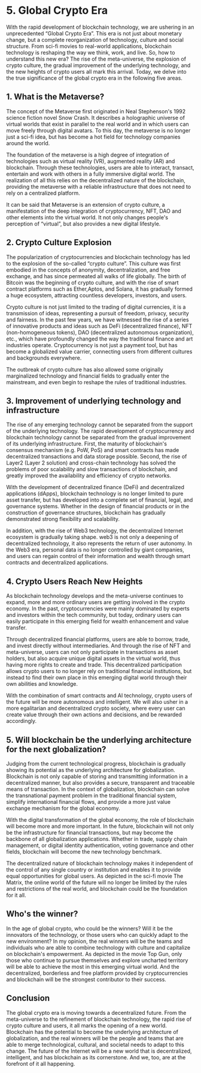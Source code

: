 # 5. Global Crypto Era

With the rapid development of blockchain technology, we are ushering in an unprecedented “Global Crypto Era”. This era is not just about monetary change, but a complete reorganization of technology, culture and social structure. From sci-fi movies to real-world applications, blockchain technology is reshaping the way we think, work, and live. So, how to understand this new era? The rise of the meta-universe, the explosion of crypto culture, the gradual improvement of the underlying technology, and the new heights of crypto users all mark this arrival. Today, we delve into the true significance of the global crypto era in the following five areas.

## 1. What is the Metaverse?

The concept of the Metaverse first originated in Neal Stephenson's 1992 science fiction novel Snow Crash. It describes a holographic universe of virtual worlds that exist in parallel to the real world and in which users can move freely through digital avatars. To this day, the metaverse is no longer just a sci-fi idea, but has become a hot field for technology companies around the world.

The foundation of the metaverse is a high degree of integration of technologies such as virtual reality (VR), augmented reality (AR) and blockchain. Through these technologies, users are able to interact, transact, entertain and work with others in a fully immersive digital world. The realization of all this relies on the decentralized nature of the blockchain, providing the metaverse with a reliable infrastructure that does not need to rely on a centralized platform.

It can be said that Metaverse is an extension of crypto culture, a manifestation of the deep integration of cryptocurrency, NFT, DAO and other elements into the virtual world. It not only changes people's perception of “virtual”, but also provides a new digital lifestyle.

## 2. Crypto Culture Explosion

The popularization of cryptocurrencies and blockchain technology has led to the explosion of the so-called “crypto culture”. This culture was first embodied in the concepts of anonymity, decentralization, and free exchange, and has since permeated all walks of life globally. The birth of Bitcoin was the beginning of crypto culture, and with the rise of smart contract platforms such as Ether,Aptos, and Solana, it has gradually formed a huge ecosystem, attracting countless developers, investors, and users.

Crypto culture is not just limited to the trading of digital currencies, it is a transmission of ideas, representing a pursuit of freedom, privacy, security and fairness. In the past few years, we have witnessed the rise of a series of innovative products and ideas such as DeFi (decentralized finance), NFT (non-homogeneous tokens), DAO (decentralized autonomous organization), etc., which have profoundly changed the way the traditional finance and art industries operate. Cryptocurrency is not just a payment tool, but has become a globalized value carrier, connecting users from different cultures and backgrounds everywhere.

The outbreak of crypto culture has also allowed some originally marginalized technology and financial fields to gradually enter the mainstream, and even begin to reshape the rules of traditional industries.

## 3. Improvement of underlying technology and infrastructure

The rise of any emerging technology cannot be separated from the support of the underlying technology. The rapid development of cryptocurrency and blockchain technology cannot be separated from the gradual improvement of its underlying infrastructure. First, the maturity of blockchain's consensus mechanism (e.g. PoW, PoS) and smart contracts has made decentralized transactions and data storage possible. Second, the rise of Layer2 (Layer 2 solution) and cross-chain technology has solved the problems of poor scalability and slow transactions of blockchain, and greatly improved the availability and efficiency of crypto networks.

With the development of decentralized finance (DeFi) and decentralized applications (dApps), blockchain technology is no longer limited to pure asset transfer, but has developed into a complete set of financial, legal, and governance systems. Whether in the design of financial products or in the construction of governance structures, blockchain has gradually demonstrated strong flexibility and scalability.

In addition, with the rise of Web3 technology, the decentralized Internet ecosystem is gradually taking shape. web3 is not only a deepening of decentralized technology, it also represents the return of user autonomy. In the Web3 era, personal data is no longer controlled by giant companies, and users can regain control of their information and wealth through smart contracts and decentralized applications.

## 4. Crypto Users Reach New Heights

As blockchain technology develops and the meta-universe continues to expand, more and more ordinary users are getting involved in the crypto economy. In the past, cryptocurrencies were mainly dominated by experts and investors within the tech community, but today, ordinary users can easily participate in this emerging field for wealth enhancement and value transfer.

Through decentralized financial platforms, users are able to borrow, trade, and invest directly without intermediaries. And through the rise of NFT and meta-universe, users can not only participate in transactions as asset holders, but also acquire unique digital assets in the virtual world, thus having more rights to create and trade. This decentralized participation allows crypto users to no longer rely on traditional financial institutions, but instead to find their own place in this emerging digital world through their own abilities and knowledge.

With the combination of smart contracts and AI technology, crypto users of the future will be more autonomous and intelligent. We will also usher in a more egalitarian and decentralized crypto society, where every user can create value through their own actions and decisions, and be rewarded accordingly.

## 5. Will blockchain be the underlying architecture for the next globalization?

Judging from the current technological progress, blockchain is gradually showing its potential as the underlying architecture for globalization. Blockchain is not only capable of storing and transmitting information in a decentralized manner, but also provides a secure, transparent and traceable means of transaction. In the context of globalization, blockchain can solve the transnational payment problem in the traditional financial system, simplify international financial flows, and provide a more just value exchange mechanism for the global economy.

With the digital transformation of the global economy, the role of blockchain will become more and more important. In the future, blockchain will not only be the infrastructure for financial transactions, but may become the backbone of all globalization applications. Whether in trade, supply chain management, or digital identity authentication, voting governance and other fields, blockchain will become the new technology benchmark.

The decentralized nature of blockchain technology makes it independent of the control of any single country or institution and enables it to provide equal opportunities for global users. As depicted in the sci-fi movie The Matrix, the online world of the future will no longer be limited by the rules and restrictions of the real world, and blockchain could be the foundation for it all.

## Who's the winner?

In the age of global crypto, who could be the winners? Will it be the innovators of the technology, or those users who can quickly adapt to the new environment? In my opinion, the real winners will be the teams and individuals who are able to combine technology with culture and capitalize on blockchain's empowerment. As depicted in the movie Top Gun, only those who continue to pursue themselves and explore uncharted territory will be able to achieve the most in this emerging virtual world. And the decentralized, borderless and free platform provided by cryptocurrencies and blockchain will be the strongest contributor to their success.

## Conclusion

The global crypto era is moving towards a decentralized future. From the meta-universe to the refinement of blockchain technology, the rapid rise of crypto culture and users, it all marks the opening of a new world. Blockchain has the potential to become the underlying architecture of globalization, and the real winners will be the people and teams that are able to merge technological, cultural, and societal needs to adapt to this change. The future of the Internet will be a new world that is decentralized, intelligent, and has blockchain as its cornerstone. And we, too, are at the forefront of it all happening.

